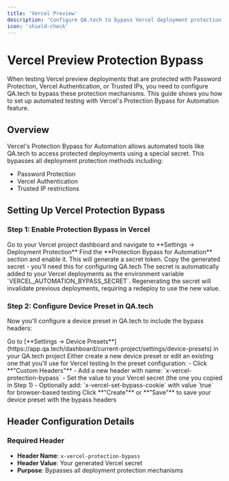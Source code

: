 ```yaml
---
title: 'Vercel Preview'
description: 'Configure QA.tech to bypass Vercel deployment protection for automated testing'
icon: 'shield-check'
---
```


# Vercel Preview Protection Bypass

When testing Vercel preview deployments that are protected with Password Protection, Vercel Authentication, or Trusted IPs, you need to configure QA.tech to bypass these protection mechanisms. This guide shows you how to set up automated testing with Vercel's Protection Bypass for Automation feature.

## Overview

Vercel's Protection Bypass for Automation allows automated tools like QA.tech to access protected deployments using a special secret. This bypasses all deployment protection methods including:

- Password Protection
- Vercel Authentication
- Trusted IP restrictions

## Setting Up Vercel Protection Bypass

### Step 1: Enable Protection Bypass in Vercel

<Steps>
  <Step title="Navigate to Project Settings">
    Go to your Vercel project dashboard and navigate to **Settings → Deployment
    Protection**
  </Step>
  <Step title="Enable Protection Bypass">
    Find the **Protection Bypass for Automation** section and enable it. This
    will generate a secret token.
  </Step>
  <Step title="Copy the Secret">
    Copy the generated secret - you'll need this for configuring QA.tech
  </Step>
</Steps>

<Note>
  The secret is automatically added to your Vercel deployments as the
  environment variable `VERCEL_AUTOMATION_BYPASS_SECRET`. Regenerating the
  secret will invalidate previous deployments, requiring a redeploy to use the
  new value.
</Note>

### Step 2: Configure Device Preset in QA.tech

Now you'll configure a device preset in QA.tech to include the bypass headers:

<Steps>
  <Step title="Navigate to Device Presets">
    Go to [**Settings → Device
    Presets**](https://app.qa.tech/dashboard/current-project/settings/device-presets)
    in your QA.tech project
  </Step>
  <Step title="Create or Edit Preset">
    Either create a new device preset or edit an existing one that you'll use
    for Vercel testing
  </Step>
  <Step title="Add Custom Headers">
    In the preset configuration: - Click **"Custom Headers"** - Add a new header
    with name: `x-vercel-protection-bypass` - Set the value to your Vercel
    secret (the one you copied in Step 1) - Optionally add:
    `x-vercel-set-bypass-cookie` with value `true` for browser-based testing
  </Step>
  <Step title="Save Preset">
    Click **"Create"** or **"Save"** to save your device preset with the bypass
    headers
  </Step>
</Steps>

## Header Configuration Details

### Required Header

- **Header Name**: `x-vercel-protection-bypass`
- **Header Value**: Your generated Vercel secret
- **Purpose**: Bypasses all deployment protection mechanisms
